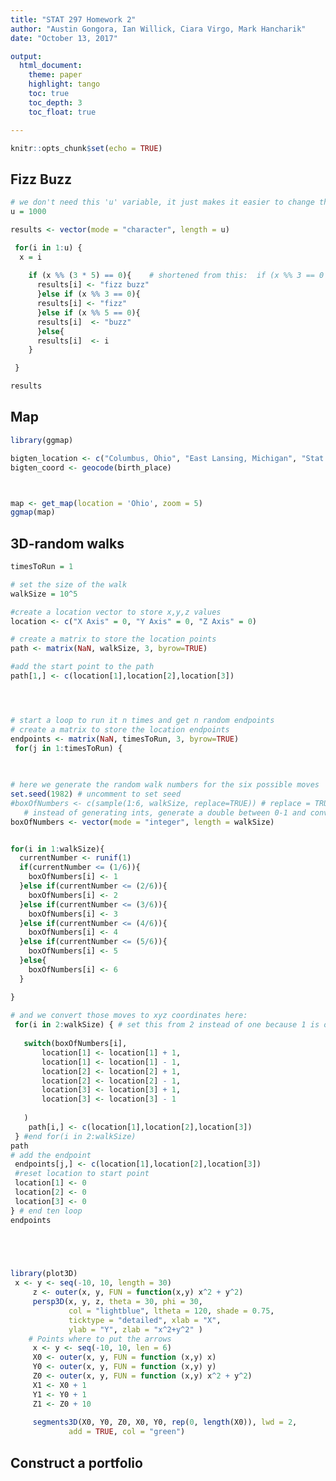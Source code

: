 ```yaml
---
title: "STAT 297 Homework 2"
author: "Austin Gongora, Ian Willick, Ciara Virgo, Mark Hancharik"
date: "October 13, 2017"

output: 
  html_document:
    theme: paper    
    highlight: tango 
    toc: true
    toc_depth: 3
    toc_float: true

---
```


```r
knitr::opts_chunk$set(echo = TRUE)
```

## Fizz Buzz

```r

# we don't need this 'u' variable, it just makes it easier to change the length -MH
u = 1000

results <- vector(mode = "character", length = u)

 for(i in 1:u) {
  x = i
  
    if (x %% (3 * 5) == 0){    # shortened from this:  if (x %% 3 == 0 & x %% 5 == 0){
      results[i] <- "fizz buzz"
      }else if (x %% 3 == 0){
      results[i] <- "fizz"
      }else if (x %% 5 == 0){
      results[i]  <- "buzz"
      }else{
      results[i]  <- i
    }

 }

results


```

## Map

```r


library(ggmap)

bigten_location <- c("Columbus, Ohio", "East Lansing, Michigan", "Stat College, Pennslyvania","Ann Harbor, Michigan", "Lincoln, Nebraska","Madison, Wisconsin", "Iowa City, Iowa","Bloomington, Indiana", "Urbana, Illinois","College Park, Maryland", "Minneapolis, Minnesota","Chicago, Illinois", "West Lafayette, Indiana","Rutgers, New Jersey")
bigten_coord <- geocode(birth_place)



map <- get_map(location = 'Ohio', zoom = 5)
ggmap(map)


```


## 3D-random walks




```r



timesToRun = 1

# set the size of the walk
walkSize = 10^5

#create a location vector to store x,y,z values
location <- c("X Axis" = 0, "Y Axis" = 0, "Z Axis" = 0)

# create a matrix to store the location points
path <- matrix(NaN, walkSize, 3, byrow=TRUE)

#add the start point to the path
path[1,] <- c(location[1],location[2],location[3])




# start a loop to run it n times and get n random endpoints
# create a matrix to store the location endpoints
endpoints <- matrix(NaN, timesToRun, 3, byrow=TRUE)
 for(j in 1:timesToRun) {

   
   
# here we generate the random walk numbers for the six possible moves
set.seed(1982) # uncomment to set seed
#boxOfNumbers <- c(sample(1:6, walkSize, replace=TRUE)) # replace = TRUE to allow for repeat numbers  
   # instead of generating ints, generate a double between 0-1 and convert to an int
boxOfNumbers <- vector(mode = "integer", length = walkSize)  


for(i in 1:walkSize){
  currentNumber <- runif(1)
  if(currentNumber <= (1/6)){
    boxOfNumbers[i] <- 1
  }else if(currentNumber <= (2/6)){
    boxOfNumbers[i] <- 2
  }else if(currentNumber <= (3/6)){
    boxOfNumbers[i] <- 3
  }else if(currentNumber <= (4/6)){
    boxOfNumbers[i] <- 4
  }else if(currentNumber <= (5/6)){
    boxOfNumbers[i] <- 5
  }else{
    boxOfNumbers[i] <- 6
  }

}   
   
# and we convert those moves to xyz coordinates here:
 for(i in 2:walkSize) { # set this from 2 instead of one because 1 is our starting point
   
   switch(boxOfNumbers[i],
       location[1] <- location[1] + 1,
       location[1] <- location[1] - 1,
       location[2] <- location[2] + 1,
       location[2] <- location[2] - 1,
       location[3] <- location[3] + 1,
       location[3] <- location[3] - 1
     
   )
    path[i,] <- c(location[1],location[2],location[3])
 } #end for(i in 2:walkSize) 
path
# add the endpoint  
 endpoints[j,] <- c(location[1],location[2],location[3])
 #reset location to start point
 location[1] <- 0
 location[2] <- 0
 location[3] <- 0
} # end ten loop
endpoints



 

```

```r
library(plot3D)
 x <- y <- seq(-10, 10, length = 30)
     z <- outer(x, y, FUN = function(x,y) x^2 + y^2)
     persp3D(x, y, z, theta = 30, phi = 30,
             col = "lightblue", ltheta = 120, shade = 0.75,
             ticktype = "detailed", xlab = "X",
             ylab = "Y", zlab = "x^2+y^2" )
    # Points where to put the arrows
     x <- y <- seq(-10, 10, len = 6)
     X0 <- outer(x, y, FUN = function (x,y) x)
     Y0 <- outer(x, y, FUN = function (x,y) y)
     Z0 <- outer(x, y, FUN = function (x,y) x^2 + y^2)
     X1 <- X0 + 1
     Y1 <- Y0 + 1
     Z1 <- Z0 + 10
 
     segments3D(X0, Y0, Z0, X0, Y0, rep(0, length(X0)), lwd = 2,
             add = TRUE, col = "green")

```

## Construct a portfolio



